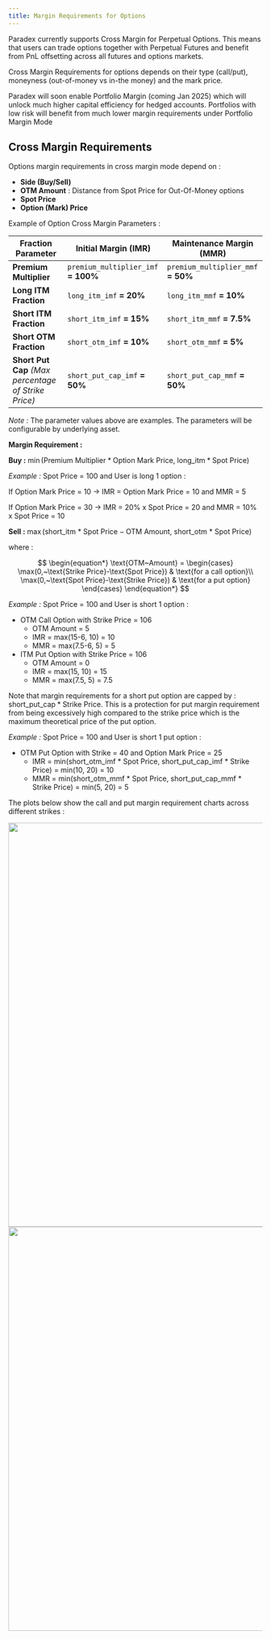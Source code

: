 ```yaml
---
title: Margin Requirements for Options
---
```

Paradex currently supports Cross Margin for Perpetual Options. This means that users can trade options together with Perpetual Futures and benefit from PnL offsetting across all futures and options markets.

Cross Margin Requirements for options depends on their type (call/put), moneyness (out-of-money vs in-the money) and the mark price.

Paradex will soon enable Portfolio Margin (coming Jan 2025) which will unlock much higher capital efficiency for hedged accounts. Portfolios with low risk will benefit from much lower margin requirements under Portfolio Margin Mode

## Cross Margin Requirements

Options margin requirements in cross margin mode depend on :

- **Side (Buy/Sell)**
- **OTM Amount** : Distance from Spot Price for Out-Of-Money options
- **Spot Price**
- **Option (Mark) Price**

Example of Option Cross Margin Parameters :

| **Fraction Parameter**                               | **Initial Margin (IMR)**            | **Maintenance Margin (MMR)**       |
| ---------------------------------------------------- | ----------------------------------- | ---------------------------------- |
| **Premium Multiplier**                               | `premium_multiplier_imf` **= 100%** | `premium_multiplier_mmf` **= 50%** |
| **Long ITM Fraction**                                | `long_itm_imf` **= 20%**            | `long_itm_mmf` **= 10%**           |
| **Short ITM Fraction**                               | `short_itm_imf` **= 15%**           | `short_itm_mmf` **= 7.5%**         |
| **Short OTM Fraction**                               | `short_otm_imf` **= 10%**           | `short_otm_mmf` **= 5%**           |
| **Short Put Cap** _(Max percentage of Strike Price)_ | `short_put_cap_imf` **= 50%**       | `short_put_cap_mmf` **= 50%**      |

_Note :_ The parameter values above are examples. The parameters will be configurable by underlying asset.

**Margin Requirement :**

**Buy :** $\min(\text{Premium Multiplier}*\text{Option Mark Price},~\text{long\_itm}*\text{Spot Price})$

_Example :_ Spot Price = 100 and User is long 1 option :

If Option Mark Price = 10 → IMR = Option Mark Price = 10 and MMR = 5

If Option Mark Price = 30 → IMR = 20% x Spot Price = 20 and MMR = 10% x Spot Price = 10

**Sell :** $\max(\text{short\_itm}~*~\text{Spot Price}-\text{OTM~Amount},~\text{short\_otm}~*~\text{Spot Price})$

where :

$$
\begin{equation*}
  \text{OTM~Amount} =
    \begin{cases}
      \max(0,~\text{Strike Price}-\text{Spot Price}) & \text{for a call option}\\
      \max(0,~\text{Spot Price}-\text{Strike Price}) & \text{for a put option}
    \end{cases}
\end{equation*}
$$

_Example :_ Spot Price = 100 and User is short 1 option :

- OTM Call Option with Strike Price = 106
  - OTM Amount = 5
  - IMR = max(15-6, 10) = 10
  - MMR = max(7.5-6, 5) = 5
- ITM Put Option with Strike Price = 106
  - OTM Amount = 0
  - IMR = max(15, 10) = 15
  - MMR = max(7.5, 5) = 7.5

Note that margin requirements for a short put option are capped by : $\text{short\_put\_cap}*\text{Strike Price}$. This is a protection for put margin requirement from being excessively high compared to the strike price which is the maximum theoretical price of the put option.

_Example :_ Spot Price = 100 and User is short 1 put option :

- OTM Put Option with Strike = 40 and Option Mark Price = 25
  - IMR = min(short_otm_imf * Spot Price, short_put_cap_imf * Strike Price) = min(10, 20) = 10
  - MMR = min(short_otm_mmf * Spot Price, short_put_cap_mmf * Strike Price) = min(5, 20) = 5

The plots below show the call and put margin requirement charts across different strikes :

<Frame caption="Call Option Margin Requirement">
  <img
    src="../../assets/call-option-margin-requirement.webp"
    alt=""
    width="800"
  />
</Frame>
<Frame caption="Put Option Margin Requirement">
  <img
    src="../../assets/put-option-margin-requirement.webp"
    alt=""
    width="800"
  />
</Frame>
